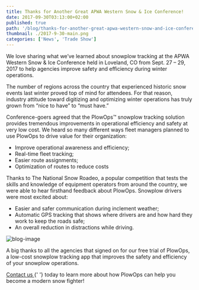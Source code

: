 ```yaml
---
title: Thanks for Another Great APWA Western Snow & Ice Conference!
date: 2017-09-30T03:13:00+02:00
published: true
path: '/blog/thanks-for-another-great-apwa-western-snow-and-ice-conference'
thumbnail: ./2017-9-30-main.png
categories: ['News', 'Trade Show']
---
```


We love sharing what we’ve learned about snowplow tracking at the APWA Western Snow & Ice Conference held in Loveland, CO from Sept. 27 – 29, 2017 to help agencies improve safety and efficiency during winter operations.

The number of regions across the country that experienced historic snow events last winter proved top of mind for attendees. For that reason, industry attitude toward digitizing and optimizing winter operations has truly grown from “nice to have” to “must have.”

Conference-goers agreed that the PlowOps™ snowplow tracking solution provides tremendous improvements in operational efficiency and safety at very low cost. We heard so many different ways fleet managers planned to use PlowOps to drive value for their organization:

- Improve operational awareness and efficiency;
- Real-time fleet tracking;
- Easier route assignments;
- Optimization of routes to reduce costs

Thanks to The National Snow Roadeo, a popular competition that tests the skills and knowledge of equipment operators from around the country, we were able to hear firsthand feedback about PlowOps. Snowplow drivers were most excited about:

- Easier and safer communication during inclement weather;
- Automatic GPS tracking that shows where drivers are and how hard they work to keep the roads safe;
- An overall reduction in distractions while driving.

![blog-image](./image-1.jpeg)

A big thanks to all the agencies that signed on for our free trial of PlowOps, a low-cost snowplow tracking app that improves the safety and efficiency of your snowplow operations.

<p>
  <a class="link--text" href="https://plowops.com/contact">
    Contact us
  </a>{' '}
  today to learn more about how PlowOps can help you become a modern snow
  fighter!
</p>
